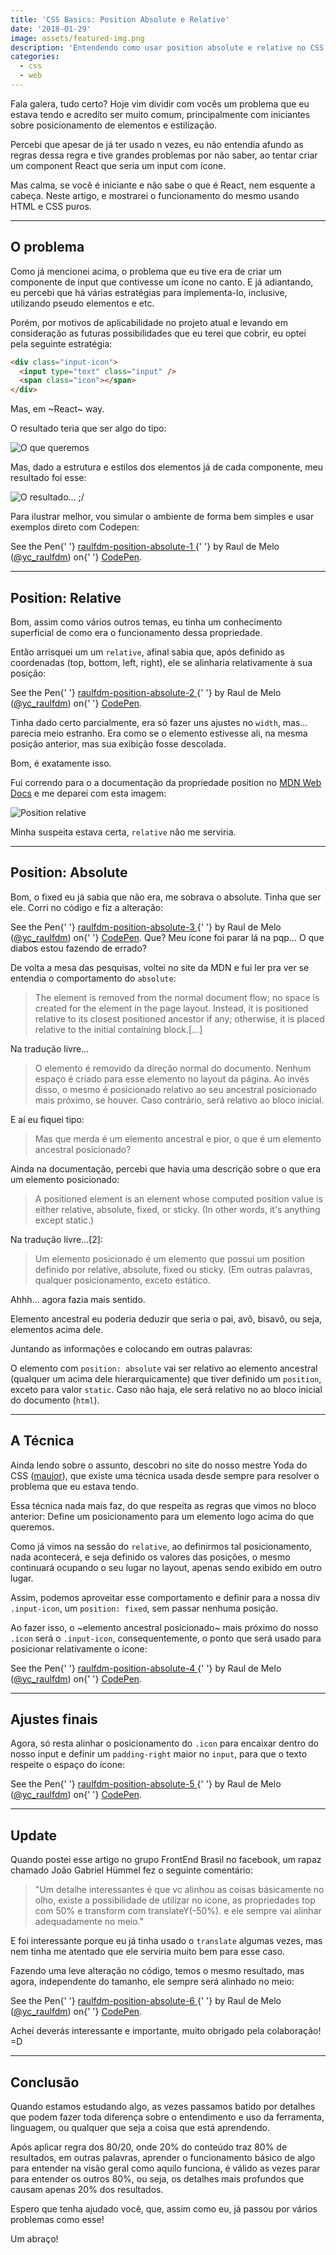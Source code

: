 ```yaml
---
title: 'CSS Basics: Position Absolute e Relative'
date: '2018-01-29'
image: assets/featured-img.png
description: 'Entendendo como usar position absolute e relative no CSS'
categories:
  - css
  - web
---
```


Fala galera, tudo certo? Hoje vim dividir com vocês um problema que eu estava tendo e acredito ser muito comum, principalmente com iniciantes sobre posicionamento de elementos e estilização.

Percebi que apesar de já ter usado n vezes, eu não entendia afundo as regras dessa regra e tive grandes problemas por não saber, ao tentar criar um component React que seria um input com ícone.

Mas calma, se você é iniciante e não sabe o que é React, nem esquente a cabeça. Neste artigo, e mostrarei o funcionamento do mesmo usando HTML e CSS puros.

---

## O problema

Como já mencionei acima, o problema que eu tive era de criar um componente de input que contivesse um ícone no canto. E já adiantando, eu percebi que há várias estratégias para implementa-lo, inclusive, utilizando pseudo elementos e etc.

Porém, por motivos de aplicabilidade no projeto atual e levando em consideração as futuras possibilidades que eu terei que cobrir, eu optei pela seguinte estratégia:

```html
<div class="input-icon">
  <input type="text" class="input" />
  <span class="icon"></span>
</div>
```

Mas, em ~React~ way.

O resultado teria que ser algo do tipo:

![O que queremos](./assets/expected-result.png)

Mas, dado a estrutura e estilos dos elementos já de cada componente, meu resultado foi esse:

![O resultado... ;/](./assets/first-trial.png)

Para ilustrar melhor, vou simular o ambiente de forma bem simples e usar exemplos direto com Codepen:

<CodePen src="https://codepen.io/yc_raulfdm/embed/MrRdXe?height=265&theme-id=dark&default-tab=result">
  See the Pen{' '}
  <a href="https://codepen.io/yc_raulfdm/pen/MrRdXe">
    raulfdm-position-absolute-1
  </a>{' '}
  by Raul de Melo (<a href="https://codepen.io/yc_raulfdm">@yc_raulfdm</a>) on{' '}
  <a href="https://codepen.io">CodePen</a>.
</CodePen>

---

## Position: Relative

Bom, assim como vários outros temas, eu tinha um conhecimento superficial de como era o funcionamento dessa propriedade.

Então arrisquei um um `relative`, afinal sabia que, após definido as coordenadas (top, bottom, left, right), ele se alinharia relativamente à sua posição:

<CodePen src="https://codepen.io/yc_raulfdm/embed/aExrPL?height=380&theme-id=dark&default-tab=result">
  See the Pen{' '}
  <a href="https://codepen.io/yc_raulfdm/pen/aExrPL">
    raulfdm-position-absolute-2
  </a>{' '}
  by Raul de Melo (<a href="https://codepen.io/yc_raulfdm">@yc_raulfdm</a>) on{' '}
  <a href="https://codepen.io">CodePen</a>.
</CodePen>

Tinha dado certo parcialmente, era só fazer uns ajustes no `width`, mas… parecia meio estranho. Era como se o elemento estivesse ali, na mesma posição anterior, mas sua exibição fosse descolada.

Bom, é exatamente isso.

Fui correndo para o a documentação da propriedade position no [MDN Web Docs](https://developer.mozilla.org/en-US/docs/Web/CSS/position) e me deparei com esta imagem:

![Position relative](./assets/position-relative.png)

Minha suspeita estava certa, `relative` não me serviria.

---

## Position: Absolute

Bom, o fixed eu já sabia que não era, me sobrava o absolute. Tinha que ser ele. Corri no código e fiz a alteração:

<CodePen src="https://codepen.io/yc_raulfdm/embed/eyoaqW?height=265&theme-id=dark&default-tab=result">
  See the Pen{' '}
  <a href="https://codepen.io/yc_raulfdm/pen/eyoaqW">
    raulfdm-position-absolute-3
  </a>{' '}
  by Raul de Melo (<a href="https://codepen.io/yc_raulfdm">@yc_raulfdm</a>) on{' '}
  <a href="https://codepen.io">CodePen</a>.
</CodePen>

<BigQuote>
  Que? Meu ícone foi parar lá na pqp… O que diabos estou fazendo de errado?
</BigQuote>

De volta a mesa das pesquisas, voltei no site da MDN e fui ler pra ver se entendia o comportamento do `absolute`:

> The element is removed from the normal document flow; no space is created for the element in the page layout. Instead, it is positioned relative to its closest positioned ancestor if any; otherwise, it is placed relative to the initial containing block.[...]

Na tradução livre…

> O elemento é removido da direção normal do documento. Nenhum espaço é criado para esse elemento no layout da página. Ao invés disso, o mesmo é posicionado relativo ao seu ancestral posicionado mais próximo, se houver. Caso contrário, será relativo ao bloco inicial.

E aí eu fiquei tipo:

<Gif
  src="https://media.giphy.com/media/tu54GM19sqJOw/giphy.gif"
  caption="whaaat"
/>

> Mas que merda é um elemento ancestral e pior, o que é um elemento ancestral posicionado?

Ainda na documentação, percebi que havia uma descrição sobre o que era um elemento posicionado:

> A positioned element is an element whose computed position value is either relative, absolute, fixed, or sticky. (In other words, it's anything except static.)

Na tradução livre…[2]:

> Um elemento posicionado é um elemento que possui um position definido por relative, absolute, fixed ou sticky. (Em outras palavras, qualquer posicionamento, exceto estático.

Ahhh… agora fazia mais sentido.

Elemento ancestral eu poderia deduzir que seria o pai, avô, bisavô, ou seja, elementos acima dele.

Juntando as informações e colocando em outras palavras:

O elemento com `position: absolute` vai ser relativo ao elemento ancestral (qualquer um acima dele hierarquicamente) que tiver definido um `position`, exceto para valor `static`. Caso não haja, ele será relativo no ao bloco inicial do documento (`html`).

<Gif
  src="https://media.giphy.com/media/xT0xeJpnrWC4XWblEk/giphy.gif"
  caption="wooooaaahhh"
/>

---

## A Técnica

Ainda lendo sobre o assunto, descobri no site do nosso mestre Yoda do CSS ([maujor](https://medium.com/@maujor_67380)), que existe uma técnica usada desde sempre para resolver o problema que eu estava tendo.

Essa técnica nada mais faz, do que respeita as regras que vimos no bloco anterior: Define um posicionamento para um elemento logo acima do que queremos.

Como já vimos na sessão do `relative`, ao definirmos tal posicionamento, nada acontecerá, e seja definido os valores das posições, o mesmo continuará ocupando o seu lugar no layout, apenas sendo exibido em outro lugar.

Assim, podemos aproveitar esse comportamento e definir para a nossa div `.input-icon`, um `position: fixed`, sem passar nenhuma posição.

Ao fazer isso, o ~elemento ancestral posicionado~ mais próximo do nosso `.icon` será o `.input-icon`, consequentemente, o ponto que será usado para posicionar relativamente o ícone:

<CodePen src="https://codepen.io/yc_raulfdm/embed/eyoweV?height=265&theme-id=dark&default-tab=result">
  See the Pen{' '}
  <a href="https://codepen.io/yc_raulfdm/pen/eyoweV">
    raulfdm-position-absolute-4
  </a>{' '}
  by Raul de Melo (<a href="https://codepen.io/yc_raulfdm">@yc_raulfdm</a>) on{' '}
  <a href="https://codepen.io">CodePen</a>.
</CodePen>

---

## Ajustes finais

Agora, só resta alinhar o posicionamento do `.icon` para encaixar dentro do nosso input e definir um `padding-right` maior no `input`, para que o texto respeite o espaço do ícone:

<CodePen src="https://codepen.io/yc_raulfdm/embed/opOrEO?height=265&theme-id=dark&default-tab=result">
  See the Pen{' '}
  <a href="https://codepen.io/yc_raulfdm/pen/opOrEO">
    raulfdm-position-absolute-5
  </a>{' '}
  by Raul de Melo (<a href="https://codepen.io/yc_raulfdm">@yc_raulfdm</a>) on{' '}
  <a href="https://codepen.io">CodePen</a>.
</CodePen>

---

## Update

Quando postei esse artigo no grupo FrontEnd Brasil no facebook, um rapaz chamado João Gabriel Hümmel fez o seguinte comentário:

> "Um detalhe interessantes é que vc alinhou as coisas básicamente no olho, existe a possibilidade de utilizar no icone, as propriedades top com 50% e transform com translateY(-50%). e ele sempre vai alinhar adequadamente no meio."

E foi interessante porque eu já tinha usado o `translate` algumas vezes, mas nem tinha me atentado que ele serviria muito bem para esse caso.

Fazendo uma leve alteração no código, temos o mesmo resultado, mas agora, independente do tamanho, ele sempre será alinhado no meio:

<CodePen src="https://codepen.io/yc_raulfdm/embed/QQbbJg?height=265&theme-id=dark&default-tab=result">
  See the Pen{' '}
  <a href="https://codepen.io/yc_raulfdm/pen/QQbbJg">
    raulfdm-position-absolute-6
  </a>{' '}
  by Raul de Melo (<a href="https://codepen.io/yc_raulfdm">@yc_raulfdm</a>) on{' '}
  <a href="https://codepen.io">CodePen</a>.
</CodePen>

Achei deverás interessante e importante, muito obrigado pela colaboração! =D

---

## Conclusão

Quando estamos estudando algo, as vezes passamos batido por detalhes que podem fazer toda diferença sobre o entendimento e uso da ferramenta, linguagem, ou qualquer que seja a coisa que está aprendendo.

Após aplicar regra dos 80/20, onde 20% do conteúdo traz 80% de resultados, em outras palavras, aprender o funcionamento básico de algo para entender na visão geral como aquilo funciona, é válido as vezes parar para entender os outros 80%, ou seja, os detalhes mais profundos que causam apenas 20% dos resultados.

Espero que tenha ajudado você, que, assim como eu, já passou por vários problemas como esse!

Um abraço!
